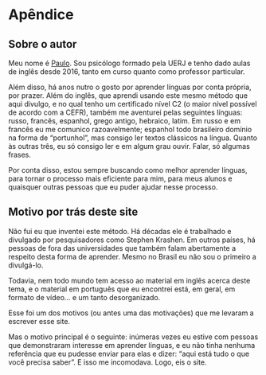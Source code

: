 # Apêndice {-}

## Sobre o autor

Meu nome é [Paulo](https://www.instagram.com/trazodone). Sou psicólogo formado pela UERJ e tenho dado aulas de inglês desde 2016, tanto em curso quanto como professor particular.

Além disso, há anos nutro o gosto por aprender línguas por conta própria, por prazer. Além do inglês, que aprendi usando este mesmo método que aqui divulgo, e no qual tenho um certificado nível C2 (o maior nível possível de acordo com a CEFR), também me aventurei pelas seguintes línguas: russo, francês, espanhol, grego antigo, hebraico, latim. Em russo e em francês eu me comunico razoavelmente; espanhol todo brasileiro domínio na forma de "portunhol", mas consigo ler textos clássicos na língua. Quanto às outras três, eu só consigo ler e em algum grau ouvir. Falar, só algumas frases.

Por conta disso, estou sempre buscando como melhor aprender línguas, para tornar o processo mais eficiente para mim, para meus alunos e quaisquer outras pessoas que eu puder ajudar nesse processo.

## Motivo por trás deste site 

Não fui eu que inventei este método. Há décadas ele é trabalhado e divulgado por pesquisadores como Stephen Krashen. Em outros países, há pessoas de fora das universidades que também falam abertamente a respeito desta forma de aprender. Mesmo no Brasil eu não sou o primeiro a divulgá-lo.

Todavia, nem todo mundo tem acesso ao material em inglês acerca deste tema, e o material em português que eu encontrei está, em geral, em formato de vídeo... e um tanto desorganizado. 

Esse foi um dos motivos (ou antes uma das motivações) que me levaram a escrever esse site. 

Mas o motivo principal é o seguinte: inúmeras vezes eu estive com pessoas que demonstraram interesse em aprender línguas, e eu não tinha nenhuma referência que eu pudesse enviar para elas e dizer: "aqui está tudo o que você precisa saber". E isso me incomodava. Logo, eis o site. 
